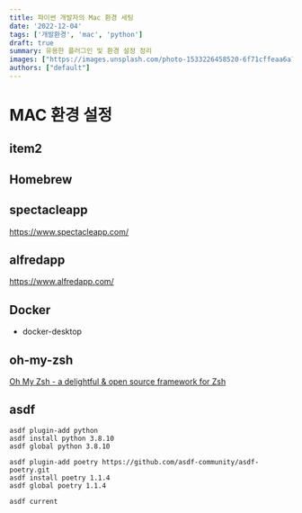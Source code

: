 ```yaml
---
title: 파이썬 개발자의 Mac 환경 세팅
date: '2022-12-04'
tags: ['개발환경', 'mac', 'python']
draft: true
summary: 유용한 플러그인 및 환경 설정 정리
images: ["https://images.unsplash.com/photo-1533226458520-6f71cffeaa6a?ixlib=rb-4.0.3&ixid=M3wxMjA3fDB8MHxzZWFyY2h8Mnx8dHlwZXxlbnwwfHwwfHx8MA%3D%3D&auto=format&fit=crop&w=800&q=60"]
authors: ["default"]
---
```


# MAC 환경 설정

## item2


## Homebrew

## spectacleapp
https://www.spectacleapp.com/

## alfredapp
https://www.alfredapp.com/

## Docker
* docker-desktop

## oh-my-zsh
[Oh My Zsh - a delightful & open source framework for Zsh](https://ohmyz.sh/)

## asdf

```
asdf plugin-add python
asdf install python 3.8.10
asdf global python 3.8.10

asdf plugin-add poetry https://github.com/asdf-community/asdf-poetry.git
asdf install poetry 1.1.4
asdf global poetry 1.1.4

asdf current
```
